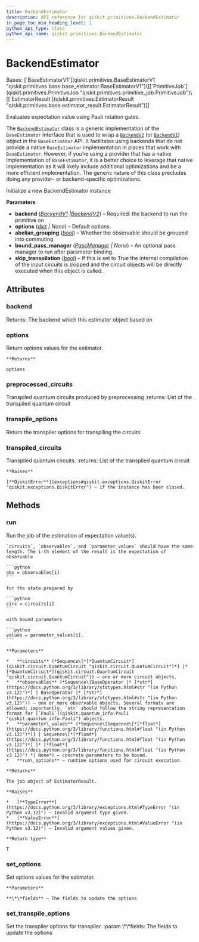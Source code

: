 ```yaml
---
title: BackendEstimator
description: API reference for qiskit.primitives.BackendEstimator
in_page_toc_min_heading_level: 1
python_api_type: class
python_api_name: qiskit.primitives.BackendEstimator
---
```


# BackendEstimator

<Class id="qiskit.primitives.BackendEstimator" isDedicatedPage={true} github="https://github.com/Qiskit/qiskit/tree/stable/1.0/qiskit/primitives/backend_estimator.py#L89-L405" signature="qiskit.primitives.BackendEstimator(backend, options=None, abelian_grouping=True, bound_pass_manager=None, skip_transpilation=False)" modifiers="class">
  Bases: [`BaseEstimatorV1`](qiskit.primitives.BaseEstimatorV1 "qiskit.primitives.base.base_estimator.BaseEstimatorV1")\[[`PrimitiveJob`](qiskit.primitives.PrimitiveJob "qiskit.primitives.primitive_job.PrimitiveJob")\[[`EstimatorResult`](qiskit.primitives.EstimatorResult "qiskit.primitives.base.estimator_result.EstimatorResult")]]

  Evaluates expectation value using Pauli rotation gates.

  The [`BackendEstimator`](#qiskit.primitives.BackendEstimator "qiskit.primitives.BackendEstimator") class is a generic implementation of the `BaseEstimator` interface that is used to wrap a [`BackendV2`](qiskit.providers.BackendV2 "qiskit.providers.BackendV2") (or [`BackendV1`](qiskit.providers.BackendV1 "qiskit.providers.BackendV1")) object in the `BaseEstimator` API. It facilitates using backends that do not provide a native `BaseEstimator` implementation in places that work with `BaseEstimator`. However, if you’re using a provider that has a native implementation of `BaseEstimator`, it is a better choice to leverage that native implementation as it will likely include additional optimizations and be a more efficient implementation. The generic nature of this class precludes doing any provider- or backend-specific optimizations.

  Initialize a new BackendEstimator instance

  **Parameters**

  *   **backend** ([*BackendV1*](qiskit.providers.BackendV1 "qiskit.providers.BackendV1")  *|*[*BackendV2*](qiskit.providers.BackendV2 "qiskit.providers.BackendV2")) – Required: the backend to run the primitive on
  *   **options** ([*dict*](https://docs.python.org/3/library/stdtypes.html#dict "(in Python v3.12)") *| None*) – Default options.
  *   **abelian\_grouping** ([*bool*](https://docs.python.org/3/library/functions.html#bool "(in Python v3.12)")) – Whether the observable should be grouped into commuting
  *   **bound\_pass\_manager** ([*PassManager*](qiskit.transpiler.PassManager "qiskit.transpiler.PassManager") *| None*) – An optional pass manager to run after parameter binding.
  *   **skip\_transpilation** ([*bool*](https://docs.python.org/3/library/functions.html#bool "(in Python v3.12)")) – If this is set to True the internal compilation of the input circuits is skipped and the circuit objects will be directly executed when this object is called.

  ## Attributes

  ### backend

  <Attribute id="qiskit.primitives.BackendEstimator.backend">
    Returns: The backend which this estimator object based on
  </Attribute>

  ### options

  <Attribute id="qiskit.primitives.BackendEstimator.options">
    Return options values for the estimator.

    **Returns**

    options
  </Attribute>

  ### preprocessed\_circuits

  <Attribute id="qiskit.primitives.BackendEstimator.preprocessed_circuits">
    Transpiled quantum circuits produced by preprocessing :returns: List of the transpiled quantum circuit
  </Attribute>

  ### transpile\_options

  <Attribute id="qiskit.primitives.BackendEstimator.transpile_options">
    Return the transpiler options for transpiling the circuits.
  </Attribute>

  ### transpiled\_circuits

  <Attribute id="qiskit.primitives.BackendEstimator.transpiled_circuits">
    Transpiled quantum circuits. :returns: List of the transpiled quantum circuit

    **Raises**

    [**QiskitError**](exceptions#qiskit.exceptions.QiskitError "qiskit.exceptions.QiskitError") – if the instance has been closed.
  </Attribute>

  ## Methods

  ### run

  <Function id="qiskit.primitives.BackendEstimator.run" github="https://github.com/Qiskit/qiskit/tree/stable/1.0/qiskit/primitives/base/base_estimator.py#L123-L180" signature="run(circuits, observables, parameter_values=None, **run_options)">
    Run the job of the estimation of expectation value(s).

    `circuits`, `observables`, and `parameter_values` should have the same length. The i-th element of the result is the expectation of observable

    ```python
    obs = observables[i]
    ```

    for the state prepared by

    ```python
    circ = circuits[i]
    ```

    with bound parameters

    ```python
    values = parameter_values[i].
    ```

    **Parameters**

    *   **circuits** (*Sequence\[*[*QuantumCircuit*](qiskit.circuit.QuantumCircuit "qiskit.circuit.QuantumCircuit")*] |* [*QuantumCircuit*](qiskit.circuit.QuantumCircuit "qiskit.circuit.QuantumCircuit")) – one or more circuit objects.
    *   **observables** (*Sequence\[BaseOperator |* [*str*](https://docs.python.org/3/library/stdtypes.html#str "(in Python v3.12)")*] | BaseOperator |* [*str*](https://docs.python.org/3/library/stdtypes.html#str "(in Python v3.12)")) – one or more observable objects. Several formats are allowed; importantly, `str` should follow the string representation format for [`Pauli`](qiskit.quantum_info.Pauli "qiskit.quantum_info.Pauli") objects.
    *   **parameter\_values** (*Sequence\[Sequence\[*[*float*](https://docs.python.org/3/library/functions.html#float "(in Python v3.12)")*]] | Sequence\[*[*float*](https://docs.python.org/3/library/functions.html#float "(in Python v3.12)")*] |* [*float*](https://docs.python.org/3/library/functions.html#float "(in Python v3.12)") *| None*) – concrete parameters to be bound.
    *   **run\_options** – runtime options used for circuit execution.

    **Returns**

    The job object of EstimatorResult.

    **Raises**

    *   [**TypeError**](https://docs.python.org/3/library/exceptions.html#TypeError "(in Python v3.12)") – Invalid argument type given.
    *   [**ValueError**](https://docs.python.org/3/library/exceptions.html#ValueError "(in Python v3.12)") – Invalid argument values given.

    **Return type**

    T
  </Function>

  ### set\_options

  <Function id="qiskit.primitives.BackendEstimator.set_options" github="https://github.com/Qiskit/qiskit/tree/stable/1.0/qiskit/primitives/base/base_primitive.py#L39-L45" signature="set_options(**fields)">
    Set options values for the estimator.

    **Parameters**

    **\*\*fields** – The fields to update the options
  </Function>

  ### set\_transpile\_options

  <Function id="qiskit.primitives.BackendEstimator.set_transpile_options" github="https://github.com/Qiskit/qiskit/tree/stable/1.0/qiskit/primitives/backend_estimator.py#L152-L158" signature="set_transpile_options(**fields)">
    Set the transpiler options for transpiler. :param \*\*fields: The fields to update the options
  </Function>
</Class>

